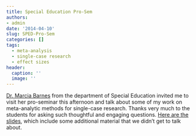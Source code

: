 ```yaml
---
title: Special Education Pro-Sem
authors:
- admin
date: '2014-04-10'
slug: SPED-Pro-Sem
categories: []
tags:
  - meta-analysis
  - single-case research
  - effect sizes
header:
  caption: ''
  image: ''
---
```


[Dr. Marcia Barnes](http://www.edb.utexas.edu/education/departments/sped/about/fac_dir/barnes/) from the department of Special Education invited me to visit her pro-seminar this afternoon and talk about some of my work on meta-analytic methods for single-case research. Thanks very much to the students for asking such thoughtful and engaging questions. [Here are the slides](/files/Barnes-Pro-Sem-2014-04-10.pdf), which include some additional material that we didn't get to talk about.
